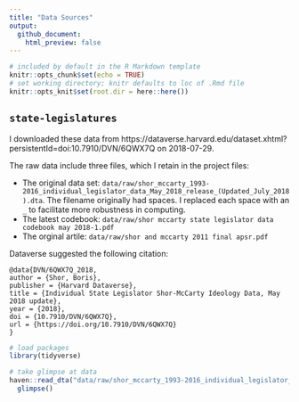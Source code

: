 ```yaml
---
title: "Data Sources"
output: 
  github_document:
    html_preview: false
---
```


```r
# included by default in the R Markdown template
knitr::opts_chunk$set(echo = TRUE)
# set working directory; knitr defaults to loc of .Rmd file
knitr::opts_knit$set(root.dir = here::here())
```

## `state-legislatures`

I downloaded these data from https://dataverse.harvard.edu/dataset.xhtml?persistentId=doi:10.7910/DVN/6QWX7Q on 2018-07-29.

The raw data include three files, which I retain in the project files:

* The original data set: `data/raw/shor_mccarty_1993-2016_individual_legislator_data_May_2018_release_(Updated_July_2018).dta`. The filename originally had spaces. I replaced each space with an `_` to facilitate more robustness in computing.
* The latest codebook: `data/raw/shor mccarty state legislator data codebook may 2018-1.pdf`
* The orginal artile: `data/raw/shor and mccarty 2011 final apsr.pdf`

Dataverse suggested the following citation:
```
@data{DVN/6QWX7Q_2018,
author = {Shor, Boris},
publisher = {Harvard Dataverse},
title = {Individual State Legislator Shor-McCarty Ideology Data, May 2018 update},
year = {2018},
doi = {10.7910/DVN/6QWX7Q},
url = {https://doi.org/10.7910/DVN/6QWX7Q}
}
```

```r
# load packages
library(tidyverse)

# take glimpse at data 
haven::read_dta("data/raw/shor_mccarty_1993-2016_individual_legislator_data_May_2018_release_(Updated_July_2018).dta") %>%
  glimpse()
```
